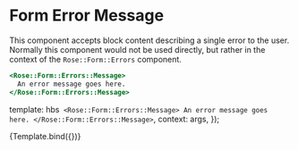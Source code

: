 
<Meta title="Rose/Form/Errors/Message" component="Form/Errors/Message" />

# Form Error Message

This component accepts block content describing a single error to the user.
Normally this component would not be used directly, but rather in the context
of the `Rose::Form::Errors` component.

```handlebars
<Rose::Form::Errors::Message>
  An error message goes here.
</Rose::Form::Errors::Message>
```

  template: hbs`
      <Rose::Form::Errors::Message>
        An error message goes here.
      </Rose::Form::Errors::Message>`,
  context: args,
});

<Preview>
  <Story name="Basic Form Error Message">{Template.bind({})}</Story>
</Preview>
